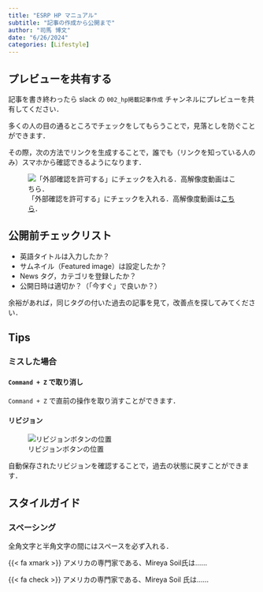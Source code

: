 ```yaml
---
title: "ESRP HP マニュアル"
subtitle: "記事の作成から公開まで"
author: "司馬 博文"
date: "6/26/2024"
categories: [Lifestyle]
---
```


## プレビューを共有する

記事を書き終わったら slack の `002_hp掲載記事作成` チャンネルにプレビューを共有してください．

多くの人の目の通るところでチェックをしてもらうことで，見落としを防ぐことができます．

その際，次の方法でリンクを生成することで，誰でも（リンクを知っている人のみ）スマホから確認できるようになります．

![「外部確認を許可する」にチェックを入れる．高解像度動画は[こちら](https://youtu.be/fRY03GUHglw)．](output.gif)

## 公開前チェックリスト

::: {.callout-important appearance="simple" icon="false"}

* 英語タイトルは入力したか？
* サムネイル（Featured image）は設定したか？
* News タグ，カテゴリを登録したか？
* 公開日時は適切か？（「今すぐ」で良いか？）

:::

余裕があれば，同じタグの付いた過去の記事を見て，改善点を探してみてください．

## Tips

### ミスした場合

#### `Command + Z` で取り消し

`Command + Z` で直前の操作を取り消すことができます．

#### リビジョン

![リビジョンボタンの位置](revision.png)

自動保存されたリビジョンを確認することで，過去の状態に戻すことができます．

## スタイルガイド

### スペーシング

全角文字と半角文字の間にはスペースを必ず入れる．

::: {.callout-caution appearance="simple" icon="false"}

[{{< fa xmark >}}]{.color-blue} アメリカの専門家である、Mireya Soil氏は……

[{{< fa check >}}]{.color-red}  アメリカの専門家である、Mireya Soil 氏は……

:::

